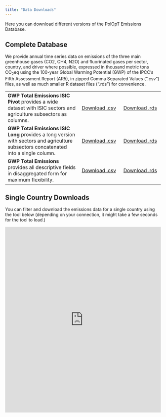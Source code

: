 ```yaml
---
title: "Data Downloads"
---
```


Here you can download different versions of the PolOpT Emissions Database. 

## Complete Database

We provide annual time series data on emissions of the three main greenhouse gases (CO2, CH4, N2O) and fluorinated gases per sector, country, and driver where possible, expressed in thousand metric tons CO~2~eq using the  100-year Global Warming Potential (GWP) of the IPCC’s Fifth Assessment Report (AR5), in zipped Comma Separated Values (".csv") files, as well as much smaller R dataset files (".rds") for convenience.

| | | |
|:------|:--:|:--:|
|**GWP Total Emissions ISIC Pivot** provides a wide dataset with ISIC sectors and agriculture subsectors as columns.| <a class="btn btn-primary btn-sm" href="https://github.com/renatovargas/emdb/raw/refs/heads/master/emdb/data/outputs/gwp_total_emissions_pivot.zip" download="gwp_total_emissions_pivot.zip"> Download .csv </a> | <a class="btn btn-primary btn-sm" href="https://github.com/renatovargas/emdb/raw/refs/heads/master/emdb/data/outputs/gwp_total_emissions_pivot.rds"> Download .rds </a> | 
|**GWP Total Emissions ISIC Long** provides a long version with sectors and agriculture subsectors concatenated into a single column.| <a class="btn btn-primary btn-sm" href="https://github.com/renatovargas/emdb/raw/refs/heads/master/emdb/data/outputs/gwp_total_emissions_long.zip" download="gwp_total_emissions_long.zip"> Download .csv </a> | <a class="btn btn-primary btn-sm" href="https://github.com/renatovargas/emdb/raw/refs/heads/master/emdb/data/outputs/gwp_total_emissions_long.rds" download="gwp_total_emissions_long.rds"> Download .rds </a> | 
|**GWP Total Emissions** provides all descriptive fields in disaggregated form for maximum flexibility.| <a class="btn btn-primary btn-sm" href="https://github.com/renatovargas/emdb/raw/refs/heads/master/emdb/data/outputs/gwp_total_emissions.zip" download="gwp_total_emissions.zip"> Download .csv </a> | <a class="btn btn-primary btn-sm" href="https://github.com/renatovargas/emdb/raw/refs/heads/master/emdb/data/outputs/gwp_total_emissions.rds" download="gwp_total_emissions.rds"> Download .rds </a> | 

## Single Country Downloads

You can filter and download the emissions data for a single country using the tool below (depending on your connection, it might take a few seconds for the tool to load.)

::: {.center}
<iframe src="https://renatovargas.shinyapps.io/download-emdb/" 
        width="100%" 
        height="600px" 
        style="border:none;">
</iframe>
:::

